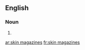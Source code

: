 
==English==

===Noun===
{{head|en|plural}}

# {{plural of|skin magazine|lang=en|nocat=1}}

[[ar:skin magazines]]
[[fr:skin magazines]]